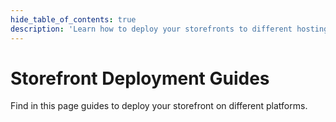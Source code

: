 ```yaml
---
hide_table_of_contents: true
description: 'Learn how to deploy your storefronts to different hosting providers to be used with a deployed Medusa server.'
---
```



# Storefront Deployment Guides

Find in this page guides to deploy your storefront on different platforms.

<DocCardList items={useCurrentSidebarCategory().items}/>
